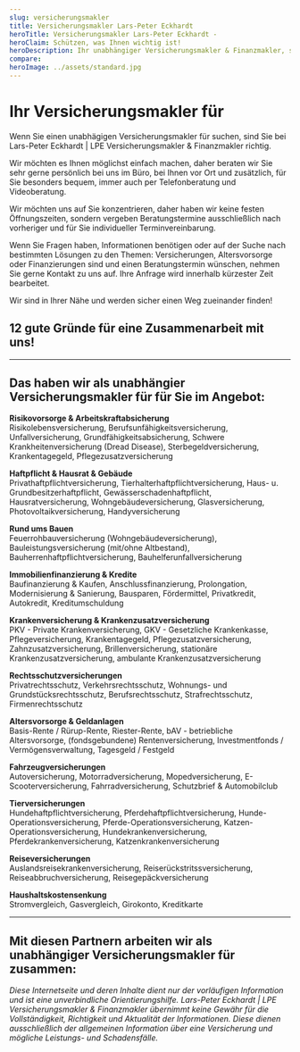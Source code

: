```yaml
---
slug: versicherungsmakler
title: Versicherungsmakler Lars-Peter Eckhardt
heroTitle: Versicherungsmakler Lars-Peter Eckhardt -
heroClaim: Schützen, was Ihnen wichtig ist!
heroDescription: Ihr unabhängiger Versicherungsmakler & Finanzmakler, sowie spezialisierter Vorsorge- & Generationenberater und persönlicher Ansprechpartner vor Ort, im Büro, per Telefon- und Videoberatung! Herzlich Willkommen ...
compare: 
heroImage: ../assets/standard.jpg
---
```


<ProvenExpert />

# Ihr Versicherungsmakler für <Place />

Wenn Sie einen unabhägigen Versicherungsmakler für <Place /> suchen, sind Sie bei Lars-Peter Eckhardt | LPE Versicherungsmakler & Finanzmakler richtig.

Wir möchten es Ihnen möglichst einfach machen, daher beraten wir Sie sehr gerne persönlich bei uns im Büro, bei Ihnen vor Ort und zusätzlich, für Sie besonders bequem, immer auch per Telefonberatung und Videoberatung.

Wir möchten uns auf Sie konzentrieren, daher haben wir keine festen Öffnungszeiten, sondern vergeben Beratungstermine ausschließlich nach vorheriger und für Sie individueller Terminvereinbarung.

Wenn Sie Fragen haben, Informationen benötigen oder auf der Suche nach bestimmten Lösungen zu den Themen: Versicherungen, Altersvorsorge oder Finanzierungen sind und einen Beratungstermin wünschen, nehmen Sie gerne Kontakt zu uns auf. Ihre Anfrage wird innerhalb kürzester Zeit bearbeitet.

Wir sind in Ihrer Nähe und werden sicher einen Weg zueinander finden!

<ContactAndCompareBox />

<AwardBox />

## 12 gute Gründe für eine Zusammenarbeit mit uns!

<ExamplesBox>
	<Example
		title="Mehr Leistung für unsere Kunden!"
		description="In der Wirtschaft bekommt man nie die besten Leistungen oder das beste Produkt für den billigsten Preis. Darum fokussieren wir uns bei Finanzverträgen auf möglichst umfangreiche Leistungen, zum angemessenen Beitrag."
		number="01"
	/>
    <Example
		title="Unser hoher Anspruch an uns selbst!"
		description="Als mehrfach ausgezeichneter, unabhängiger Versicherungsmakler & Finanzmakler ist es unser Anspruch, Sie gut zu beraten, gut zu betreuen und möglichst sehr, sehr lange mit Ihnen zusammenzuarbeiten."
		number="02"
	/>
    <Example
		title="Als Makler immer auf Ihrer Seite!"
		description="Als unabhängiger Versicherungsmakler sind wir keine Erfüllungsgehilfen irgendwelcher Versicherungen oder Banken sondern stehen ausschließlich an der Seite unserer Mandanten und deren Interessen."
		number="03"
	/>
    <Example
		title="Profitieren Sie von unserem Rat!"
		description="Kümmern Sie sich um alles allein, haben Sie in der Regel keinen finanziellen Vorteil. Unser kompetenter Rat kostet Sie nichts zusätzlich, sichert Ihnen fachliche Unterstützung – auch im Schadenfall."
		number="04"
	/>
    <Example
		title="Rezept & Konzept schlagen Stückwerk!"
		description="Wir können jeden Ihrer Wünsche problemlos einzeln absichern. Wir empfehlen aber lieber unsere komplette Finanzanalyse nach DIN 77230 – immer aktuell und zukunftsorientiert optimiert."
		number="05"
	/>
	<Example
		title="Ganzheitliche Betrachtung!"
		description="Die Themen: Altersvorsorge, Versicherungen, Finanzierungen und Immobilien betrachten wir auf Ihren Wunsch gerne ganzheitlich. Verfeinert mit der >Liebe-Familie<-Extrameile."
		number="06"
	/>
    <Example
		title="Große Auswahl, viele Möglichkeiten!"
		description="Als unabhängiger Versicherungsmakler haben wir Zugriff auf eine große Auswahl verschiedener Versicherungsgesellschaften, Banken und Bausparkassen, sowie zahlreiche Spezialmakler und Absicherungskonzepte in Deutschland."
		number="07"
	/>
	    <Example
		title="Ein Ansprechpartner für Ihre Finanzen!"
		description="Wenn Sie es wünschen, sind wir ab sofort der Ansprechpartner für Ihre Versicherungs- & Finanzverträge. Wir müssen nicht zwanghaft neue Verträge mit Ihnen abschließen. Ihre guten Verträge können wir oft in unsere Betreuung übernehmen."
		number="08"
	/>
	<Example
		title="Weiterbildung schafft Kompetenz!"
		description="Unsere verpflichtenden und stetigen Weiterbildungen garantieren Ihnen unabhängige Informationen, sowie umfassendes Wissen und aktuelle Informationen zu Versicherungsgesellschaften, Banken und Bausparkassen und deren Tarife und Angebote."
		number="09"
	/>
	<Example
		title="Wir sagen auch, was wir nicht können!"
		description="Wir haben uns mit dem >Liebe-Familie<-Rezept auf das Thema Familie, sehr gerne in unterschiedlichen Generationen spezialisiert. Dazu gehören auch der Selbstständige oder Freiberufler mit kleinem Unternehmen oder Praxis. Sehr große Unternehmen oder Industrie sind nicht unsere Kompetenz."
		number="10"
	/>
    <Example
		title="Unsere Extrameile für Ihre Familie!"
		description="Besonders in der Familie von großer Bedeutung! Als Generationenberater (IHK) unsterstütz Sie Lars-Peter Eckhardt persönlich bei der Klärung Ihrer persönlichen Vorsorge: Vollmachten, Betreuungsverfügung, Patientenverfügung, Pflegezeit und Elternunterhalt, sowie letzter Wille."
		number="11"
	/>
	    <Example
		title="So viele zufriedene Kunden ..."
		description="... können vermutlich nicht alle irren. Seit 2011 werden wir vom führenden Bewertungsportal WhoFinance ununterbrochen als einer der Top-Berater in Deutschland und Top 10 in Berlin & Brandenburg ausgezeichnet. Mehrere hundert postive Bewertungen stützen diesen Eindruck!"
		number="12"
	/>
</ExamplesBox>

<ContactAndCompareBox />

<Reviews />

----------------

## Das haben wir als unabhängier Versicherungsmakler für <Place /> für Sie im Angebot:

**Risikovorsorge & Arbeitskraftabsicherung**<br />
Risikolebensversicherung, Berufsunfähigkeitsversicherung, Unfallversicherung, Grundfähigkeitsabsicherung, Schwere Krankheitenversicherung (Dread Disease), Sterbegeldversicherung, Krankentagegeld, Pflegezusatzversicherung

**Haftpflicht & Hausrat & Gebäude**<br />
Privathaftpflichtversicherung, Tierhalterhaftpflichtversicherung, Haus- u. Grundbesitzerhaftpflicht, Gewässerschadenhaftpflicht, Hausratversicherung, Wohngebäudeversicherung, Glasversicherung, Photovoltaikversicherung, Handyversicherung

**Rund ums Bauen**<br />
Feuerrohbauversicherung (Wohngebäudeversicherung), Bauleistungsversicherung (mit/ohne Altbestand), Bauherrenhaftpflichtversicherung, Bauhelferunfallversicherung

**Immobilienfinanzierung & Kredite**<br />
Baufinanzierung & Kaufen, Anschlussfinanzierung, Prolongation, Modernisierung & Sanierung, Bausparen, Fördermittel, Privatkredit, Autokredit, Kreditumschuldung

**Krankenversicherung & Krankenzusatzversicherung**<br />
PKV - Private Krankenversicherung, GKV - Gesetzliche Krankenkasse, Pflegeversicherung, Krankentagegeld, Pflegezusatzversicherung, Zahnzusatzversicherung, Brillenversicherung, stationäre Krankenzusatzversicherung, ambulante Krankenzusatzversicherung

**Rechtsschutzversicherungen**<br />
Privatrechtsschutz, Verkehrsrechtsschutz, Wohnungs- und Grundstücksrechtsschutz, Berufsrechtsschutz, Strafrechtsschutz, Firmenrechtsschutz

**Altersvorsorge & Geldanlagen**<br />
Basis-Rente / Rürup-Rente, Riester-Rente, bAV - betriebliche Altersvorsorge, (fondsgebundene) Rentenversicherung, Investmentfonds / Vermögensverwaltung, Tagesgeld / Festgeld

**Fahrzeugversicherungen**<br />
Autoversicherung, Motorradversicherung, Mopedversicherung, E-Scooterversicherung, Fahrradversicherung, Schutzbrief & Automobilclub

**Tierversicherungen**<br />
Hundehaftpflichtversicherung, Pferdehaftpflichtversicherung, Hunde-Operationsversicherung, Pferde-Operationsversicherung, Katzen-Operationsversicherung, Hundekrankenversicherung, Pferdekrankenversicherung, Katzenkrankenversicherung

**Reiseversicherungen**<br />
Auslandsreisekrankenversicherung, Reiserückstritssversicherung, Reiseabbruchversicherung, Reisegepäckversicherung

**Haushaltskostensenkung**<br />
Stromvergleich, Gasvergleich, Girokonto, Kreditkarte

----------------

## Mit diesen Partnern arbeiten wir als unabhängiger Versicherungsmakler für <Place /> zusammen:

<InsurancesBox /> 

<ProvenExpert />

_Diese Internetseite und deren Inhalte dient nur der vorläufigen Information und ist eine unverbindliche Orientierungshilfe. Lars-Peter Eckhardt | LPE Versicherungsmakler & Finanzmakler übernimmt keine Gewähr für die Vollständigkeit,
Richtigkeit und Aktualität der Informationen. Diese dienen ausschließlich der allgemeinen Information über eine Versicherung und mögliche Leistungs- und Schadensfälle._

